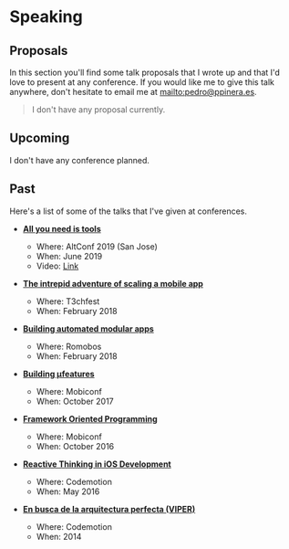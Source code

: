 # Speaking

## Proposals

In this section you'll find some talk proposals that I wrote up and that I'd love to present at any conference. If you would like me to give this talk anywhere, don't hesitate to email me at <a href="mailto:{{ site.author.email }}" target="_blank">mailto:pedro@ppinera.es</a>.


> I don't have any proposal currently.

## Upcoming

I don't have any conference planned.
  
## Past

Here's a list of some of the talks that I've given at conferences.

- [**All you need is tools**](https://speakerdeck.com/pepibumur/all-you-need-is-tools)

  - Where: AltConf 2019 (San Jose)
  - When: June 2019
  - Video: [Link](https://www.youtube.com/watch?v=ydWpnj-PIjQ)

- [**The intrepid adventure of scaling a mobile app**](https://t3chfest.uc3m.es/2018/)

  - Where: T3chfest
  - When: February 2018

- [**Building automated modular apps**](http://romobos.com/5th-edition)

  - Where: Romobos
  - When: February 2018

- [**Building µfeatures**](https://mobiconf.com/)

  - Where: Mobiconf
  - When: October 2017

- [**Framework Oriented Programming**](https://speakerdeck.com/pepibumur/framework-oriented-programming-mobiconf-2016)

  - Where: Mobiconf
  - When: October 2016

- [**Reactive Thinking in iOS Development**](https://speakerdeck.com/pepibumur/reactive-thinking-in-ios-development-reactive-amsterdam-meetup)

  - Where: Codemotion
  - When: May 2016

- [**En busca de la arquitectura perfecta (VIPER)**](http://2014.codemotion.es/en/agenda.html?recommended=#day2/en-busca-de-la-arquitectura-perfecta-viper-ios)
  - Where: Codemotion
  - When: 2014
